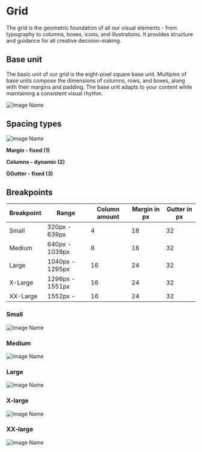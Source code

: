 
<Meta title="Guidelines/Grid" />

# Grid

The grid is the geometric foundation of all our visual elements - from typography to columns, boxes, icons, and illustrations. It provides structure and guidance for all creative decision-making.

## Base unit

The basic unit of our grid is the eight-pixel square base unit. Multiples of base units compose the dimensions of columns, rows, and boxes, along with their margins and padding. The base unit adapts to your content while maintaining a consistent visual rhythm.

![Image Name](assets/2_guidelines/1_grid/Grid01.png)

## Spacing types

![Image Name](assets/2_guidelines/1_grid/Grid02.png)

**Margin - fixed (1)**

**Columns - dynamic (2)**

**GGutter - fixed (3)**

## Breakpoints

| Breakpoint | Range           | Column amount | Margin in px | Gutter in px |
| ---------- | --------------- | ------------- | ------------ | ------------ |
| Small      | 320px - 639px   | 4             | 16           | 32           |
| Medium     | 640px - 1039px  | 8             | 16           | 32           |
| Large      | 1040px - 1295px | 16            | 24           | 32           |
| X-Large    | 1296px - 1551px | 16            | 24           | 32           |
| XX-Large   | 1552px -        | 16            | 24           | 32           |

### Small

![Image Name](assets/2_guidelines/1_grid/image-grid-s_.png)

### Medium

![Image Name](assets/2_guidelines/1_grid/image-grid-m_.png)

### Large

![Image Name](assets/2_guidelines/1_grid/image-grid-l_.png)

### X-large

![Image Name](assets/2_guidelines/1_grid/image-grid-xl_.png)

### XX-large

![Image Name](assets/2_guidelines/1_grid/image-grid-xxl_.png)
